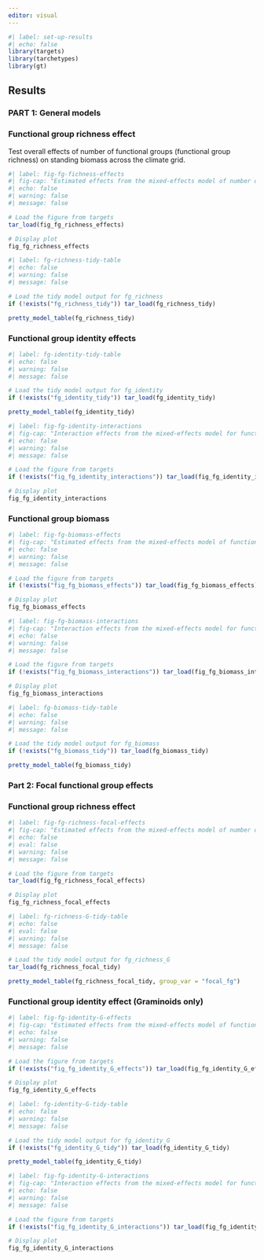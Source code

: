 ```yaml
---
editor: visual
---
```


```r
#| label: set-up-results
#| echo: false
library(targets)
library(tarchetypes)
library(gt)

```

## Results

### PART 1: General models

### Functional group richness effect

Test overall effects of number of functional groups (functional group richness) on standing biomass across the climate grid.

```r
#| label: fig-fg-fichness-effects
#| fig-cap: "Estimated effects from the mixed-effects model of number of functional groups on standing biomass. The model coefficients with confidence intervals for functional group richness, precipitation, and temperature and their interactions are shown."
#| echo: false
#| warning: false
#| message: false

# Load the figure from targets
tar_load(fig_fg_richness_effects)

# Display plot
fig_fg_richness_effects
```

```r
#| label: fg-richness-tidy-table
#| echo: false
#| warning: false
#| message: false

# Load the tidy model output for fg_richness
if (!exists("fg_richness_tidy")) tar_load(fg_richness_tidy)

pretty_model_table(fg_richness_tidy)

```

### Functional group identity effects

```r
#| label: fg-identity-tidy-table
#| echo: false
#| warning: false
#| message: false

# Load the tidy model output for fg_identity
if (!exists("fg_identity_tidy")) tar_load(fg_identity_tidy)

pretty_model_table(fg_identity_tidy)
```

```r
#| label: fig-fg-identity-interactions
#| fig-cap: "Interaction effects from the mixed-effects model for functional group identity on standing biomass. The plot displays estimated interaction effects between functional group identity and environmental variables."
#| echo: false
#| warning: false
#| message: false

# Load the figure from targets
if (!exists("fig_fg_identity_interactions")) tar_load(fig_fg_identity_interactions)

# Display plot
fig_fg_identity_interactions
```

### Functional group biomass

```r
#| label: fig-fg-biomass-effects
#| fig-cap: "Estimated effects from the mixed-effects model of functional group biomass on standing biomass. The model coefficients with confidence intervals for functional group biomass, precipitation, and temperature and their interactions are shown."
#| echo: false
#| warning: false
#| message: false

# Load the figure from targets
if (!exists("fig_fg_biomass_effects")) tar_load(fig_fg_biomass_effects)

# Display plot
fig_fg_biomass_effects
```

```r
#| label: fig-fg-biomass-interactions
#| fig-cap: "Interaction effects from the mixed-effects model for functional group biomass on standing biomass. The plot displays estimated interaction effects between functional group biomass and environmental variables."
#| echo: false
#| warning: false
#| message: false

# Load the figure from targets
if (!exists("fig_fg_biomass_interactions")) tar_load(fig_fg_biomass_interactions)

# Display plot
fig_fg_biomass_interactions
```

```r
#| label: fg-biomass-tidy-table
#| echo: false
#| warning: false
#| message: false

# Load the tidy model output for fg_biomass
if (!exists("fg_biomass_tidy")) tar_load(fg_biomass_tidy)

pretty_model_table(fg_biomass_tidy)
```

### Part 2: Focal functional group effects

### Functional group richness effect

```r
#| label: fig-fg-richness-focal-effects
#| fig-cap: "Estimated effects from the mixed-effects model of number of functional groups removed on standing biomass. The model coefficients with confidence intervals for functional group richness, precipitation, and temperature and their interactions are shown."
#| echo: false
#| eval: false
#| warning: false
#| message: false

# Load the figure from targets
tar_load(fig_fg_richness_focal_effects)

# Display plot
fig_fg_richness_focal_effects
```

```r
#| label: fg-richness-G-tidy-table
#| echo: false
#| eval: false
#| warning: false
#| message: false

# Load the tidy model output for fg_richness_G
tar_load(fg_richness_focal_tidy)

pretty_model_table(fg_richness_focal_tidy, group_var = "focal_fg")
```

### Functional group identity effect (Graminoids only)

```r
#| label: fig-fg-identity-G-effects
#| fig-cap: "Estimated effects from the mixed-effects model of functional group identity (graminoids only) on standing biomass. The model coefficients with confidence intervals for functional group identity, precipitation, and temperature and their interactions are shown."
#| echo: false
#| warning: false
#| message: false

# Load the figure from targets
if (!exists("fig_fg_identity_G_effects")) tar_load(fig_fg_identity_G_effects)

# Display plot
fig_fg_identity_G_effects
```

```r
#| label: fg-identity-G-tidy-table
#| echo: false
#| warning: false
#| message: false

# Load the tidy model output for fg_identity_G
if (!exists("fg_identity_G_tidy")) tar_load(fg_identity_G_tidy)

pretty_model_table(fg_identity_G_tidy)
```

```r
#| label: fig-fg-identity-G-interactions
#| fig-cap: "Interaction effects from the mixed-effects model for functional group identity (graminoids only) on standing biomass. The plot displays estimated interaction effects between functional group identity and environmental variables."
#| echo: false
#| warning: false
#| message: false

# Load the figure from targets
if (!exists("fig_fg_identity_G_interactions")) tar_load(fig_fg_identity_G_interactions)

# Display plot
fig_fg_identity_G_interactions
```